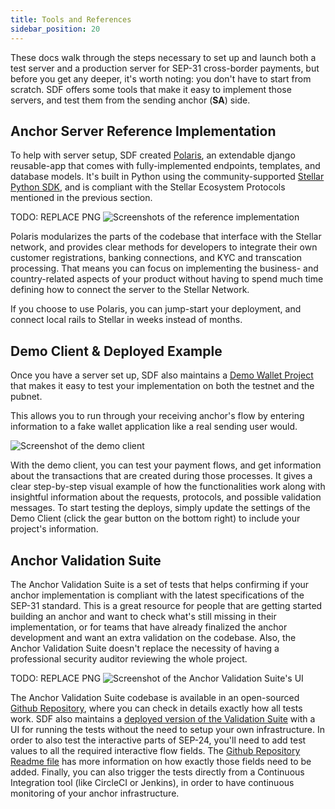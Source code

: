 ```yaml
---
title: Tools and References
sidebar_position: 20
---
```


These docs walk through the steps necessary to set up and launch both a test server and a production server for SEP-31 cross-border payments, but before you get any deeper, it's worth noting: you don't have to start from scratch. SDF offers some tools that make it easy to implement those servers, and test them from the sending anchor (**SA**) side.

## Anchor Server Reference Implementation

To help with server setup, SDF created [Polaris](https://github.com/stellar/django-polaris), an extendable django reusable-app that comes with fully-implemented endpoints, templates, and database models. It's built in Python using the community-supported [Stellar Python SDK](https://github.com/StellarCN/py-stellar-base), and is compliant with the Stellar Ecosystem Protocols mentioned in the previous section.

TODO: REPLACE PNG ![Screenshots of the reference implementation](/assets/polaris.png)

Polaris modularizes the parts of the codebase that interface with the Stellar network, and provides clear methods for developers to integrate their own customer registrations, banking connections, and KYC and transcation processing. That means you can focus on implementing the business- and country-related aspects of your product without having to spend much time defining how to connect the server to the Stellar Network.

If you choose to use Polaris, you can jump-start your deployment, and connect local rails to Stellar in weeks instead of months.

## Demo Client & Deployed Example

Once you have a server set up, SDF also maintains a [Demo Wallet Project](https://demo-wallet.stellar.org/) that makes it easy to test your implementation on both the testnet and the pubnet.

This allows you to run through your receiving anchor's flow by entering information to a fake wallet application like a real sending user would.

![Screenshot of the demo client](/assets/demo-wallet-sep31.png)

With the demo client, you can test your payment flows, and get information about the transactions that are created during those processes. It gives a clear step-by-step visual example of how the functionalities work along with insightful information about the requests, protocols, and possible validation messages. To start testing the deploys, simply update the settings of the Demo Client (click the gear button on the bottom right) to include your project's information.

## Anchor Validation Suite

The Anchor Validation Suite is a set of tests that helps confirming if your anchor implementation is compliant with the latest specifications of the SEP-31 standard. This is a great resource for people that are getting started building an anchor and want to check what's still missing in their implementation, or for teams that have already finalized the anchor development and want an extra validation on the codebase. Also, the Anchor Validation Suite doesn't replace the necessity of having a professional security auditor reviewing the whole project.

TODO: REPLACE PNG ![Screenshot of the Anchor Validation Suite's UI](/assets/anchor-validation-suite.png)

The Anchor Validation Suite codebase is available in an open-sourced [Github Repository](https://github.com/stellar/transfer-server-validator/), where you can check in details exactly how all tests work. SDF also maintains a [deployed version of the Validation Suite](http://anchor-validator.stellar.org/) with a UI for running the tests without the need to setup your own infrastructure. In order to also test the interactive parts of SEP-24, you'll need to add test values to all the required interactive flow fields. The [Github Repository Readme file](https://github.com/stellar/transfer-server-validator/#providing-field-values) has more information on how exactly those fields need to be added. Finally, you can also trigger the tests directly from a Continuous Integration tool (like CircleCI or Jenkins), in order to have continuous monitoring of your anchor infrastructure.
